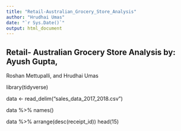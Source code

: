 ```yaml
---
title: "Retail-Australian_Grocery_Store_Analysis"
author: "Hrudhai Umas"
date: "`r Sys.Date()`"
output: html_document
---
```

## Retail- Australian Grocery Store Analysis by: Ayush Gupta,
Roshan Mettupalli, and Hrudhai Umas

library(tidyverse)

data <- read_delim("sales_data_2017_2018.csv")


data %>% 
  names()

data %>% 
  arrange(desc(receipt_id))
  head(15)
